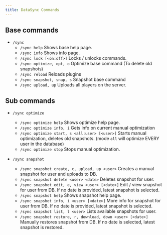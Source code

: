 ```yaml
---
title: DataSync Commands
---
```


## Base commands

- `/sync`
  - `/sync help` Shows base help page.
  - `/sync info` Shows info page.
  - `/sync lock [<on:off>]` Locks / unlocks commands.
  - `/sync optimize, opt, o` Optimize base command (To delete old snapshots)
  - `/sync reload` Reloads plugins
  - `/sync snapshot, snap, s` Snapshot base command
  - `/sync upload, up` Uploads all players on the server.

## Sub commands

- `/sync optimize`
  - `/sync optimize help` Shows optimize help page.
  - `/sync optimize info, i` Gets info on current manual optimization
  - `/sync optimize start, s <all:user> [<user>]` Starts manual optimization, deletes old snapshots. (mode `all` will optimize EVERY user in the database)
  - `/sync optimize stop` Stops manual optimization.

- `/sync snapshot`
  - `/sync snapshot create, c, upload, up <user>` Creates a manual snapshot for user and uploads to DB.
  - `/sync snapshot delete <user> <date>` Deletes snapshot for user.
  - `/sync snapshot edit, e, view <user> [<date>]` Edit / view snapshot for user from DB. If no date is provided, latest snapshot is selected.
  - `/sync snapshot help` Shows snapshot help page.
  - `/sync snapshot info, i <user> [<date>]` More info for snapshot for user from DB. If no date is provided, latest snapshot is selected.
  - `/sync snapshot list, l <user>` Lists available snapshots for user.
  - `/sync snapshot restore, r, download, down <user> [<date>]` Manually restores snapshot from DB. If no date is selected, latest snapshot is restored.
